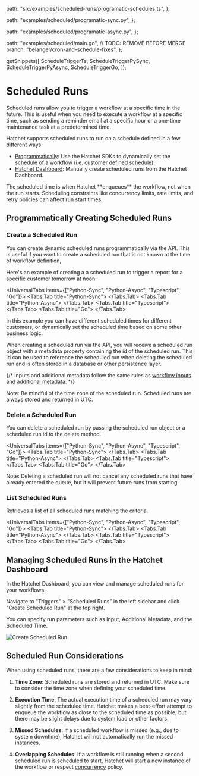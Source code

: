 
  path: "src/examples/scheduled-runs/programatic-schedules.ts",
};

  path: "examples/scheduled/programatic-sync.py",
};

  path: "examples/scheduled/programatic-async.py",
};

  path: "examples/scheduled/main.go",
  // TODO: REMOVE BEFORE MERGE
  branch: "belanger/cron-and-schedule-fixes",
};

  getSnippets([
    ScheduleTriggerTs,
    ScheduleTriggerPySync,
    ScheduleTriggerPyAsync,
    ScheduleTriggerGo,
  ]);

# Scheduled Runs

Scheduled runs allow you to trigger a workflow at a specific time in the future. This is useful when you need to execute a workflow at a specific time, such as sending a reminder email at a specific hour or a one-time maintenance task at a predetermined time.

Hatchet supports scheduled runs to run on a schedule defined in a few different ways:

- [Programmatically](./schedule-trigger.mdx#programmatically-creating-scheduled-runs): Use the Hatchet SDKs to dynamically set the schedule of a workflow (i.e. customer defined schedule).
- [Hatchet Dashboard](./schedule-trigger.mdx#managing-scheduled-runs-in-the-hatchet-dashboard): Manually create scheduled runs from the Hatchet Dashboard.

<Callout type="info">
  The scheduled time is when Hatchet **enqueues** the workflow, not when the run
  starts. Scheduling constraints like concurrency limits, rate limits, and retry
  policies can affect run start times.
</Callout>

## Programmatically Creating Scheduled Runs

### Create a Scheduled Run

You can create dynamic scheduled runs programmatically via the API. This is useful if you want to create a scheduled run that is not known at the time of workflow definition,

Here's an example of creating a a scheduled run to trigger a report for a specific customer tomorrow at noon:

<UniversalTabs items={["Python-Sync", "Python-Async", "Typescript", "Go"]}>
  <Tabs.Tab title="Python-Sync">
    <GithubSnippet src={ScheduleTriggerPySync} target="Create" />
  </Tabs.Tab>
  <Tabs.Tab title="Python-Async">
    <GithubSnippet src={ScheduleTriggerPyAsync} target="Create" />
  </Tabs.Tab>
  <Tabs.Tab title="Typescript">
    <GithubSnippet src={ScheduleTriggerTs} target="Create" />
  </Tabs.Tab>
  <Tabs.Tab title="Go">
    <GithubSnippet src={ScheduleTriggerGo} target="Create" />
  </Tabs.Tab>
</UniversalTabs>

In this example you can have different scheduled times for different customers, or dynamically set the scheduled time based on some other business logic.

When creating a scheduled run via the API, you will receive a scheduled run object with a metadata property containing the id of the scheduled run. This id can be used to reference the scheduled run when deleting the scheduled run and is often stored in a database or other persistence layer.

{/* Inputs and additional metadata follow the same rules as [workflow inputs](../workflows/inputs.mdx) and [additional metadata](../workflows/additional-metadata.mdx). */}

<Callout>
  Note: Be mindful of the time zone of the scheduled run. Scheduled runs are
  always stored and returned in UTC.
</Callout>

### Delete a Scheduled Run

You can delete a scheduled run by passing the scheduled run object or a scheduled run id to the delete method.

<UniversalTabs items={["Python-Sync", "Python-Async", "Typescript", "Go"]}>
  <Tabs.Tab title="Python-Sync">
    <GithubSnippet src={ScheduleTriggerPySync} target="Delete" />
  </Tabs.Tab>
  <Tabs.Tab title="Python-Async">
    <GithubSnippet src={ScheduleTriggerPyAsync} target="Delete" />
  </Tabs.Tab>
  <Tabs.Tab title="Typescript">
    <GithubSnippet src={ScheduleTriggerTs} target="Delete" />
  </Tabs.Tab>
  <Tabs.Tab title="Go">
    <GithubSnippet src={ScheduleTriggerGo} target="Delete" />
  </Tabs.Tab>
</UniversalTabs>

<Callout>
  Note: Deleting a scheduled run will not cancel any scheduled runs that have
  already entered the queue, but it will prevent future runs from starting.
</Callout>

### List Scheduled Runs

Retrieves a list of all scheduled runs matching the criteria.

<UniversalTabs items={["Python-Sync", "Python-Async", "Typescript", "Go"]}>
  <Tabs.Tab title="Python-Sync">
    <GithubSnippet src={ScheduleTriggerPySync} target="List" />
  </Tabs.Tab>
  <Tabs.Tab title="Python-Async">
    <GithubSnippet src={ScheduleTriggerPyAsync} target="List" />
  </Tabs.Tab>
  <Tabs.Tab title="Typescript">
    <GithubSnippet src={ScheduleTriggerTs} target="List" />
  </Tabs.Tab>
  <Tabs.Tab title="Go">
    <GithubSnippet src={ScheduleTriggerGo} target="List" />
  </Tabs.Tab>
</UniversalTabs>

## Managing Scheduled Runs in the Hatchet Dashboard

In the Hatchet Dashboard, you can view and manage scheduled runs for your workflows.

Navigate to "Triggers" > "Scheduled Runs" in the left sidebar and click "Create Scheduled Run" at the top right.

You can specify run parameters such as Input, Additional Metadata, and the Scheduled Time.

![Create Scheduled Run](../../../../public/schedule-dash.gif)

## Scheduled Run Considerations

When using scheduled runs, there are a few considerations to keep in mind:

1. **Time Zone**: Scheduled runs are stored and returned in UTC. Make sure to consider the time zone when defining your scheduled time.

2. **Execution Time**: The actual execution time of a scheduled run may vary slightly from the scheduled time. Hatchet makes a best-effort attempt to enqueue the workflow as close to the scheduled time as possible, but there may be slight delays due to system load or other factors.

3. **Missed Schedules**: If a scheduled workflow is missed (e.g., due to system downtime), Hatchet will not automatically run the missed instances.

4. **Overlapping Schedules**: If a workflow is still running when a second scheduled run is scheduled to start, Hatchet will start a new instance of the workflow or respect [concurrency](../concurrency/overview.mdx) policy.
